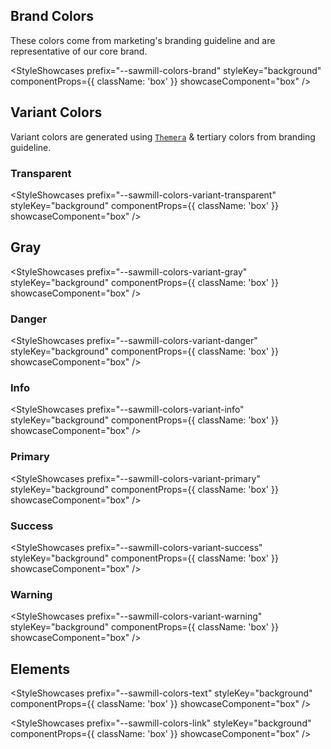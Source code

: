 
## Brand Colors

These colors come from marketing's branding guideline and are representative of our core brand.

<StyleShowcases
  prefix="--sawmill-colors-brand"
  styleKey="background"
  componentProps={{ className: 'box' }}
  showcaseComponent="box"
/>

## Variant Colors

Variant colors are generated using [`Themera`](https://themera.vercel.app/) & tertiary colors from branding guideline.

### Transparent

<StyleShowcases
  prefix="--sawmill-colors-variant-transparent"
  styleKey="background"
  componentProps={{ className: 'box' }}
  showcaseComponent="box"
/>

## Gray

<StyleShowcases
  prefix="--sawmill-colors-variant-gray"
  styleKey="background"
  componentProps={{ className: 'box' }}
  showcaseComponent="box"
/>

### Danger

<StyleShowcases
  prefix="--sawmill-colors-variant-danger"
  styleKey="background"
  componentProps={{ className: 'box' }}
  showcaseComponent="box"
/>

### Info

<StyleShowcases
  prefix="--sawmill-colors-variant-info"
  styleKey="background"
  componentProps={{ className: 'box' }}
  showcaseComponent="box"
/>

### Primary

<StyleShowcases
  prefix="--sawmill-colors-variant-primary"
  styleKey="background"
  componentProps={{ className: 'box' }}
  showcaseComponent="box"
/>

### Success

<StyleShowcases
  prefix="--sawmill-colors-variant-success"
  styleKey="background"
  componentProps={{ className: 'box' }}
  showcaseComponent="box"
/>

### Warning

<StyleShowcases
  prefix="--sawmill-colors-variant-warning"
  styleKey="background"
  componentProps={{ className: 'box' }}
  showcaseComponent="box"
/>

## Elements

<StyleShowcases
  prefix="--sawmill-colors-text"
  styleKey="background"
  componentProps={{ className: 'box' }}
  showcaseComponent="box"
/>

<StyleShowcases
  prefix="--sawmill-colors-link"
  styleKey="background"
  componentProps={{ className: 'box' }}
  showcaseComponent="box"
/>

